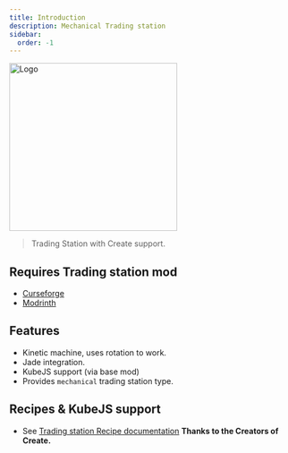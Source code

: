 ```yaml
---
title: Introduction
description: Mechanical Trading station
sidebar:
  order: -1
---
```


<img width="300" height="300" src="/mechanical-trading-station-logo.png" alt="Logo"/>

> Trading Station with Create support.

## Requires Trading station mod
- [Curseforge](https://www.curseforge.com/minecraft/mc-mods/trading-station "Curseforge")
- [Modrinth](https://modrinth.com/mod/trading-station "Modrinth")

## Features
- Kinetic machine, uses rotation to work.
- Jade integration.
- KubeJS support (via base mod)
- Provides `mechanical` trading station type.

## Recipes & KubeJS support
- See [Trading station Recipe documentation](/mods/trading-station/recipes)
**Thanks to the Creators of Create.**